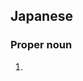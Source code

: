 ==Japanese==
{{ja-kanjitab|もと|やす|yomi=k}}

===Proper noun===
{{ja-pos|proper|もとやす}}

# {{given name|male|lang=ja|sort=もとやす}}